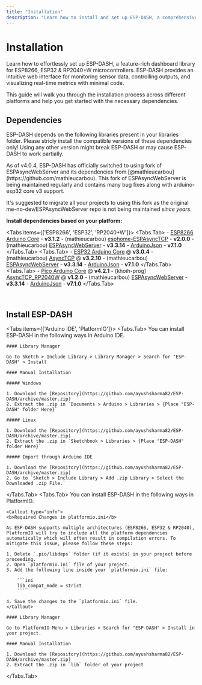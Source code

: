 ```yaml
---
title: "Installation"
description: "Learn how to install and set up ESP-DASH, a comprehensive dashboard library for ESP8266, ESP32 & RP2040+W microcontrollers that enables real-time monitoring and control through an elegant web interface."
---
```



# Installation

Learn how to effortlessly set up ESP-DASH, a feature-rich dashboard library for ESP8266, ESP32 & RP2040+W microcontrollers. ESP-DASH provides an intuitive web interface for monitoring sensor data, controlling outputs, and visualizing real-time metrics with minimal code.

This guide will walk you through the installation process across different platforms and help you get started with the necessary dependencies.

## Dependencies

ESP-DASH depends on the following libraries present in your libraries folder. Please stricly install the compatible versions of these dependencies only! Using any other version might break ESP-DASH or may cause ESP-DASH to work partially.

<Callout>
As of v4.0.4, ESP-DASH has officially switched to using fork of ESPAsyncWebServer and its dependencies from [@mathieucarbou](https://github.com/mathieucarbou). This fork of ESPAsyncWebServer is being maintained regularly and contains many bug fixes along with arduino-esp32 core v3 support.

It's suggested to migrate all your projects to using this fork as the original me-no-dev/ESPAsyncWebServer repo is not being maintained  *since years*.
</Callout>

**Install dependencies based on your platform:**

<Tabs items={['ESP8266', 'ESP32', 'RP2040+W']}>
  <Tabs.Tab>
    - [ESP8266 Arduino Core](https://github.com/esp8266/Arduino) - **v3.1.2**
    - (mathieucarbou) [esphome-ESPAsyncTCP](https://github.com/mathieucarbou/esphome-ESPAsyncTCP#v2.0.0) - **v2.0.0**
    - (mathieucarbou) [ESPAsyncWebServer](https://github.com/mathieucarbou/ESPAsyncWebServer#v3.3.14) - **v3.3.14**
    - [ArduinoJson](https://github.com/bblanchon/ArduinoJson#v7.1.0) - **v7.1.0**
  </Tabs.Tab>
  <Tabs.Tab>
    - [ESP32 Arduino Core](https://github.com/espressif/arduino-esp32) @ **v3.0.4**
    - (mathieucarbou) [AsyncTCP](https://github.com/mathieucarbou/AsyncTCP#v3.2.10) @ **v3.2.10**
    - (mathieucarbou) [ESPAsyncWebServer](https://github.com/mathieucarbou/ESPAsyncWebServer#v3.3.14) - **v3.3.14**
    - [ArduinoJson](https://github.com/bblanchon/ArduinoJson#v7.1.0) - **v7.1.0**
  </Tabs.Tab>
  <Tabs.Tab>
    - [Pico Arduino Core](https://github.com/earlephilhower/arduino-pico) @ **v4.2.1**
    - (khoih-prog) [AsyncTCP_RP2040W](https://github.com/khoih-prog/AsyncTCP_RP2040W#v1.2.0) @ **v1.2.0**
    - (mathieucarbou) [ESPAsyncWebServer](https://github.com/mathieucarbou/ESPAsyncWebServer#v3.3.14) - **v3.3.14**
    - [ArduinoJson](https://github.com/bblanchon/ArduinoJson#v7.1.0) - **v7.1.0**
  </Tabs.Tab>
</Tabs>

<br/>

## Install ESP-DASH

<Tabs items={['Arduino IDE', 'PlatformIO']}>
  <Tabs.Tab>
    You can install ESP-DASH in the following ways in Arduino IDE.

    #### Library Manager

    Go to Sketch > Include Library > Library Manager > Search for "ESP-DASH" > Install

    #### Manual Installation

    ##### Windows

    1. Download the [Repository](https://github.com/ayushsharma82/ESP-DASH/archive/master.zip)
    2. Extract the .zip in `Documents > Arduino > Libraries > {Place "ESP-DASH" folder Here}`

    ##### Linux

    1. Download the [Repository](https://github.com/ayushsharma82/ESP-DASH/archive/master.zip)
    2. Extract the .zip in `Sketchbook > Libraries > {Place "ESP-DASH" folder Here}`

    ##### Import through Arduino IDE

    1. Download the [Repository](https://github.com/ayushsharma82/ESP-DASH/archive/master.zip)
    2. Go to `Sketch > Include Library > Add .zip Library > Select the Downloaded .zip File.`
  </Tabs.Tab>
  <Tabs.Tab>
    You can install ESP-DASH in the following ways in PlatformIO.

    <Callout type="info">
    <b>Required Changes in platformio.ini</b>

    As ESP-DASH supports multiple architectures (ESP8266, ESP32 & RP2040), PlatformIO will try to include all the platform dependencies automatically which will often result in compilation errors. To mitigate this issue, please follow these steps:

    1. Delete `.pio/libdeps` folder (if it exists) in your project before proceeding.
    2. Open `platformio.ini` file of your project.
    3. Add the following line inside your `platformio.ini` file:

        ```ini
        lib_compat_mode = strict
        ```

    4. Save the changes to the `platformio.ini` file.
    </Callout>

    #### Library Manager

    Go to PlatformIO Menu > Libraries > Search for "ESP-DASH" > Install in your project.

    #### Manual Installation

    1. Download the [Repository](https://github.com/ayushsharma82/ESP-DASH/archive/master.zip)
    2. Extract the .zip in `lib` folder of your project
  </Tabs.Tab>
</Tabs>
